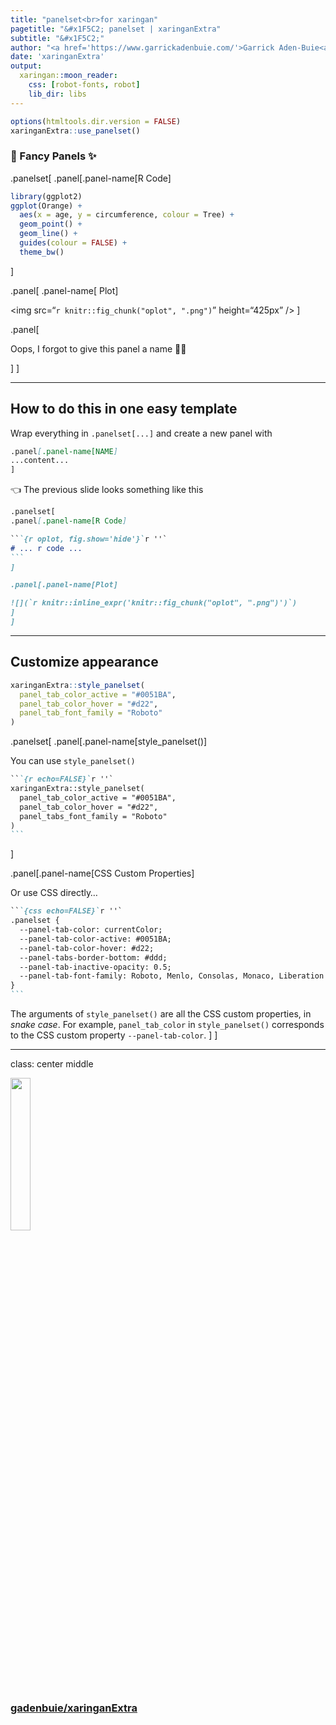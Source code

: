 ```yaml
---
title: "panelset<br>for xaringan"
pagetitle: "&#x1F5C2; panelset | xaringanExtra"
subtitle: "&#x1F5C2;"
author: "<a href='https://www.garrickadenbuie.com/'>Garrick Aden-Buie<a>"
date: 'xaringanExtra'
output:
  xaringan::moon_reader:
    css: [robot-fonts, robot]
    lib_dir: libs
---
```


```r
options(htmltools.dir.version = FALSE)
xaringanExtra::use_panelset()
```

### &#x1F456; Fancy Panels &#x2728;

.panelset[
.panel[.panel-name[R Code]

```r
library(ggplot2)
ggplot(Orange) +
  aes(x = age, y = circumference, colour = Tree) +
  geom_point() +
  geom_line() +
  guides(colour = FALSE) +
  theme_bw()
```
]

.panel[
.panel-name[
Plot
]

<img src="`r knitr::fig_chunk("oplot", ".png")`" height="425px" />
]

.panel[

Oops, I forgot to give this panel a name &#x1F937;&#x200D;&#x2642;&#xFE0F;

]
]

---

## How to do this in one easy template

Wrap everything in `.panelset[...]` and create a new panel with

```markdown
.panel[.panel-name[NAME]
...content...
]
```

&#x1F448; The previous slide looks something like this

````markdown
.panelset[
.panel[.panel-name[R Code]

```{r oplot, fig.show='hide'}`r ''`
# ... r code ...
```
]

.panel[.panel-name[Plot]

![](`r knitr::inline_expr('knitr::fig_chunk("oplot", ".png")')`)
]
]
````

---

## Customize appearance 


```r
xaringanExtra::style_panelset(
  panel_tab_color_active = "#0051BA",
  panel_tab_color_hover = "#d22",
  panel_tab_font_family = "Roboto"
)
```

.panelset[
.panel[.panel-name[style_panelset()]

You can use `style_panelset()`

````markdown
```{r echo=FALSE}`r ''`
xaringanExtra::style_panelset(
  panel_tab_color_active = "#0051BA",
  panel_tab_color_hover = "#d22",
  panel_tabs_font_family = "Roboto"
)
```
````
]

.panel[.panel-name[CSS Custom Properties]

Or use CSS directly...

````markdown
```{css echo=FALSE}`r ''`
.panelset {
  --panel-tab-color: currentColor;
  --panel-tab-color-active: #0051BA;
  --panel-tab-color-hover: #d22;
  --panel-tabs-border-bottom: #ddd;
  --panel-tab-inactive-opacity: 0.5;
  --panel-tab-font-family: Roboto, Menlo, Consolas, Monaco, Liberation Mono, Lucida Console, monospace;\
}
```
````

The arguments of `style_panelset()` are all the CSS custom properties,
in _snake case_.
For example, `panel_tab_color` in `style_panelset()` corresponds to the
CSS custom property `--panel-tab-color`.
]
]


---
class: center middle

<img src="https://github.githubassets.com/images/modules/logos_page/GitHub-Mark.png" width="25%" />

### [gadenbuie/xaringanExtra](https://github.com/gadenbuie/xaringanExtra)

